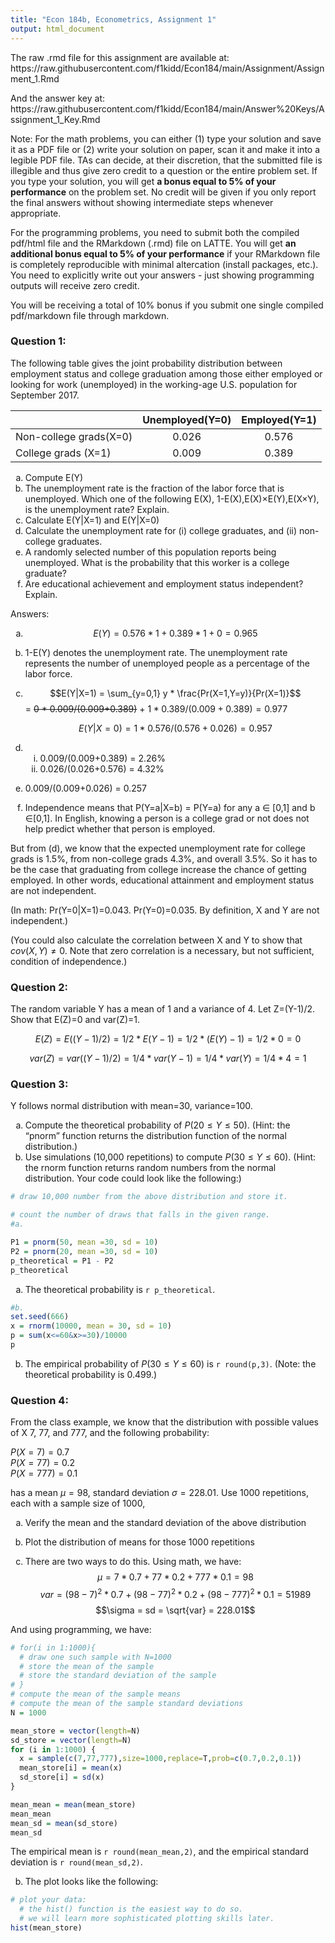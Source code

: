 ```yaml
---
title: "Econ 184b, Econometrics, Assignment 1"
output: html_document
---
```


The raw .rmd file for this assignment are available at: https://raw.githubusercontent.com/f1kidd/Econ184/main/Assignment/Assignment_1.Rmd

And the answer key at: https://raw.githubusercontent.com/f1kidd/Econ184/main/Answer%20Keys/Assignment_1_Key.Rmd

Note: For the math problems, you can either (1) type your solution and save it as a PDF file or (2) write your solution on paper, scan it and make it into a legible PDF file. TAs can decide, at their discretion, that the submitted file is illegible and thus give zero credit to a question or the entire problem set. If you type your solution, you will get **a bonus equal to 5% of your performance** on the problem set. No credit will be given if you only report the final answers without showing intermediate steps whenever appropriate. 

For the programming problems, you need to submit both the compiled pdf/html file and the RMarkdown (.rmd) file on LATTE. You will get **an additional bonus equal to 5% of your performance** if your RMarkdown file is completely reproducible with minimal altercation (install packages, etc.). You need to explicitly write out your answers - just showing programming outputs will receive zero credit. 

You will be receiving a total of 10% bonus if you submit one single compiled pdf/markdown file through markdown. 




### Question 1: 
The following table gives the joint probability distribution between employment status and college graduation among those either employed or looking for work (unemployed) in the working-age U.S. population for September 2017.

|          	   |Unemployed(Y=0)|Employed(Y=1)|
| ---------------|:-------------:|:-----------:|
| Non-college grads(X=0) |0.026|0.576|
| College grads (X=1) |0.009|0.389|

a. Compute E(Y)
b. The unemployment rate is the fraction of the labor force that is unemployed. Which one of the following E(X), 1-E(X),E(X)$\times$E(Y),E(X$\times$Y), is the unemployment rate? Explain. 
c. Calculate E(Y|X=1) and E(Y|X=0)
d. Calculate the unemployment rate for (i) college graduates, and (ii) non-college graduates.
e. A randomly selected number of this population reports being unemployed. What is the probability that this worker is a college graduate? 
f. Are educational achievement and employment status independent? Explain. 

Answers:

a. $$E(Y)= 0.576*1+0.389*1+0 = 0.965$$
b. 1-E(Y) denotes the unemployment rate. The unemployment rate represents the number of unemployed people as a percentage of the labor force. 
c. $$E(Y|X=1) = \sum_{y=0,1} y * \frac{Pr(X=1,Y=y)}{Pr(X=1)}$$
= ~~0 * 0.009/(0.009+0.389)~~ + $1*0.389/(0.009+0.389)=0.977$

   $$E(Y|X=0) = 1*0.576/(0.576+0.026) = 0.957$$
d. (i) 0.009/(0.009+0.389) = 2.26%
   (ii) 0.026/(0.026+0.576) = 4.32%
e. 0.009/(0.009+0.026) = 0.257
f. Independence means that P(Y=a|X=b) = P(Y=a) for any a $\in$ [0,1] and b $\in$[0,1]. In English, knowing a person is a college grad or not does not help predict whether that person is employed.

But from (d), we know that the expected unemployment rate for college grads is 1.5%, from non-college grads 4.3%, and overall 3.5%. So it has to be the case that graduating from college increase the chance of getting employed. In other words, educational attainment and employment status are not independent.

(In math: Pr(Y=0|X=1)=0.043. Pr(Y=0)=0.035. By definition, X and Y are not independent.)

(You could also calculate the correlation between X and Y to show that $cov(X,Y)\neq 0$. Note that zero correlation is a necessary, but not sufficient, condition of independence.)




### Question 2: 
The random variable Y has a mean of 1 and a variance of 4. Let Z=(Y-1)/2. Show that E(Z)=0 and var(Z)=1.

$$E(Z) = E((Y-1)/2) = 1/2*E(Y-1) = 1/2*(E(Y)-1) = 1/2*0 = 0$$

$$var(Z) = var((Y-1)/2) = 1/4*var(Y-1) = 1/4*var(Y) = 1/4*4 = 1 $$

### Question 3: 
Y follows normal distribution with mean=30, variance=100. 

a. Compute the theoretical probability of $P(20\leq Y \leq 50)$. (Hint: the "pnorm" function returns the distribution function of the normal distribution.)
b. Use simulations (10,000 repetitions) to compute $P(30\leq Y \leq 60)$. (Hint: the rnorm function returns random numbers from the normal distribution. Your code could look like the following:)

```r
# draw 10,000 number from the above distribution and store it.

# count the number of draws that falls in the given range. 
#a.

P1 = pnorm(50, mean =30, sd = 10)
P2 = pnorm(20, mean =30, sd = 10)
p_theoretical = P1 - P2
p_theoretical
```
a. The theoretical probability is `r p_theoretical`. 

```r
#b.
set.seed(666)
x = rnorm(10000, mean = 30, sd = 10)
p = sum(x<=60&x>=30)/10000 
p

```
b. The empirical probability of $P(30\leq Y \leq 60)$ is `r round(p,3)`. (Note: the theoretical probability is 0.499.)

### Question 4: 
From the class example, we know that the distribution with possible values of X 7, 77, and 777, and the following probability:

$P(X=7)=0.7$    
$P(X=77)=0.2$    
$P(X=777)=0.1$  

has a mean $\mu =98$, standard deviation $\sigma =228.01$. Use 1000 repetitions, each with a sample size of 1000,

a. Verify the mean and the standard deviation of the above distribution
b. Plot the distribution of means for those 1000 repetitions

a. There are two ways to do this. Using math, we have:
$$\mu = 7*0.7+77*0.2+777*0.1 = 98$$
$$var = (98-7)^2*0.7 + (98-77)^2*0.2 + (98-777)^2*0.1 = 51989$$
$$\sigma = sd = \sqrt{var} = 228.01$$

And using programming, we have:
```r
# for(i in 1:1000){
  # draw one such sample with N=1000
  # store the mean of the sample
  # store the standard deviation of the sample
# }
# compute the mean of the sample means
# compute the mean of the sample standard deviations
N = 1000

mean_store = vector(length=N)
sd_store = vector(length=N)
for (i in 1:1000) {
  x = sample(c(7,77,777),size=1000,replace=T,prob=c(0.7,0.2,0.1))
  mean_store[i] = mean(x)
  sd_store[i] = sd(x)
}

mean_mean = mean(mean_store)
mean_mean
mean_sd = mean(sd_store)
mean_sd
```
The empirical mean is `r round(mean_mean,2)`, and the empirical standard deviation is `r round(mean_sd,2)`.

b. The plot looks like the following:

```r
# plot your data:
  # the hist() function is the easiest way to do so.
  # we will learn more sophisticated plotting skills later.
hist(mean_store)
```





